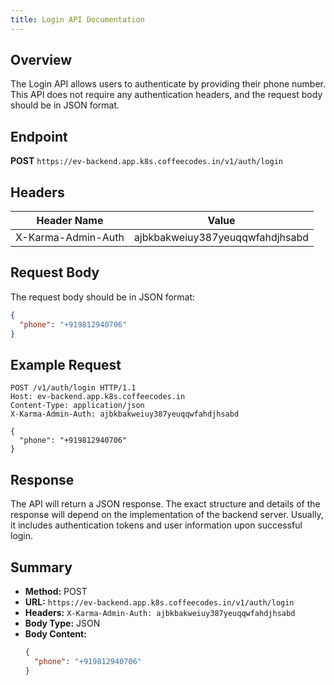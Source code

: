 ```yaml
---
title: Login API Documentation
---
```


## Overview

The Login API allows users to authenticate by providing their phone number. This API does not require any authentication headers, and the request body should be in JSON format.

## Endpoint

**POST** `https://ev-backend.app.k8s.coffeecodes.in/v1/auth/login`

## Headers

| Header Name           | Value                                       |
| --------------------- | ------------------------------------------- |
| X-Karma-Admin-Auth    | ajbkbakweiuy387yeuqqwfahdjhsabd             |

## Request Body

The request body should be in JSON format:

```json
{
  "phone": "+919812940706"
}
```

## Example Request

```http
POST /v1/auth/login HTTP/1.1
Host: ev-backend.app.k8s.coffeecodes.in
Content-Type: application/json
X-Karma-Admin-Auth: ajbkbakweiuy387yeuqqwfahdjhsabd

{
  "phone": "+919812940706"
}
```

## Response

The API will return a JSON response. The exact structure and details of the response will depend on the implementation of the backend server. Usually, it includes authentication tokens and user information upon successful login.

## Summary

- **Method:** POST
- **URL:** `https://ev-backend.app.k8s.coffeecodes.in/v1/auth/login`
- **Headers:** `X-Karma-Admin-Auth: ajbkbakweiuy387yeuqqwfahdjhsabd`
- **Body Type:** JSON
- **Body Content:**
  ```json
  {
    "phone": "+919812940706"
  }
  ```